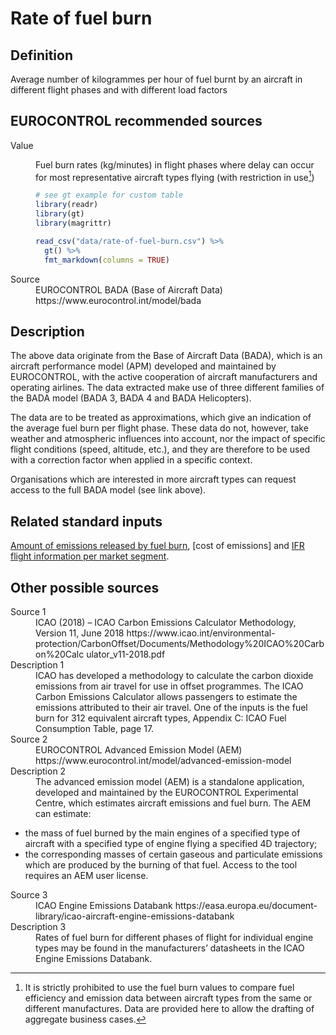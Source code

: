 # Rate of fuel burn

## Definition
Average number of kilogrammes per hour of fuel burnt by an aircraft in
different flight phases and with different load factors

## EUROCONTROL recommended sources

Value
:   Fuel burn rates (kg/minutes) in flight phases where delay can occur for
    most representative aircraft types flying (with restriction in use[^4])
    ```r
    # see gt example for custom table
    library(readr)
    library(gt)
    library(magrittr)
    
    read_csv("data/rate-of-fuel-burn.csv") %>% 
      gt() %>% 
      fmt_markdown(columns = TRUE)

    ```

Source
:   EUROCONTROL BADA (Base of Aircraft Data)
    https://www.eurocontrol.int/model/bada

[^4]: It is strictly prohibited to use the fuel burn values to compare fuel
efficiency and emission data between aircraft types from the same or different
manufactures.
Data are provided here to allow the drafting of aggregate business cases.

[^5]: The useful load is the sum of the payload and the fuel.
The maximum useful load is approximately the MTOW minus the empty aircraft
weight. The "% of max useful load" referred to in the recommended value
indicates how the aircraft is loaded, in terms of payload and fuel (combined).
This must also not be confused with the load factor, which indicates how
the aircraft is loaded in terms of payload only (i.e. not taking the fuel into
account).


## Description
The above data originate from the Base of Aircraft Data (BADA), which is an
aircraft performance model (APM) developed and maintained by EUROCONTROL,
with the active cooperation of aircraft manufacturers and operating airlines.
The data extracted make use of three different families of the BADA model
(BADA 3, BADA 4 and BADA Helicopters).

The data are to be treated as approximations, which give an indication of
the average fuel burn per flight phase.
These data do not, however, take weather and atmospheric influences into
account, nor the impact of specific flight conditions (speed, altitude, etc.),
and they are therefore to be used with a correction factor when applied in
a specific context.

Organisations which are interested in more aircraft types can request access
to the full BADA model (see link above).


## Related standard inputs

[Amount of emissions released by fuel burn](#amount-of-emissions-released-by-fuel-burn),
[cost of emissions] and
[IFR flight information per market segment](#ifr-flight-information-per-market-segment).


## Other possible sources

Source 1
:   ICAO (2018) – ICAO Carbon Emissions Calculator Methodology, Version 11,
    June 2018
    https://www.icao.int/environmental-protection/CarbonOffset/Documents/Methodology%20ICAO%20Carbon%20Calc ulator_v11-2018.pdf

Description 1
:   ICAO has developed a methodology to calculate the carbon dioxide emissions
    from air travel for use in offset programmes.
    The ICAO Carbon Emissions Calculator allows passengers to estimate the
    emissions attributed to their air travel.
    One of the inputs is the fuel burn for 312 equivalent aircraft types,
    Appendix C: ICAO Fuel Consumption Table, page 17.

Source 2
:   EUROCONTROL Advanced Emission Model (AEM)
    https://www.eurocontrol.int/model/advanced-emission-model

Description 2
:   The advanced emission model (AEM) is a standalone application, developed
    and maintained by the EUROCONTROL Experimental Centre, which estimates
    aircraft emissions and fuel burn.
    The AEM can estimate:
    
  * the mass of fuel burned by the main engines of a specified type of
    aircraft with a specified type of engine flying a specified 4D trajectory;
  * the corresponding masses of certain gaseous and particulate emissions
    which are produced by the burning of that fuel.
    Access to the tool requires an AEM user license.

Source 3
:   ICAO Engine Emissions Databank
    https://easa.europa.eu/document-library/icao-aircraft-engine-emissions-databank

Description 3
:   Rates of fuel burn for different phases of flight for individual
    engine types may be found in the manufacturers’ datasheets in the
    ICAO Engine Emissions Databank.
